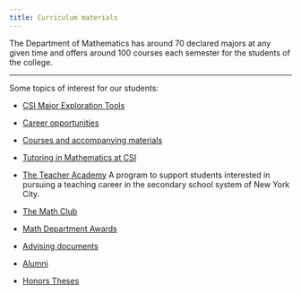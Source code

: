 ```yaml
---
title: Curriculum materials
---
```


The  Department of
Mathematics has
around 70 declared majors at any given time and offers around 100
courses each semester for the students of the college.

----

Some topics of interest for our students:

-   [CSI Major Exploration Tools](https://www.csi.cuny.edu/students/academic-advisement/students/major-exploration-tools)

-   [Career opportunities](./Career)

-   [Courses and accompanying materials](./Courses)

-   [Tutoring in Mathematics at CSI](./Tutoring)

-   [The Teacher Academy](http://www.csi.cuny.edu/teacheracademy) A
    program to support students interested in pursuing a teaching career
    in the secondary school system of New York City.

-   [The Math Club](https://math-csi-cuny.github.io/mathclub)

-   [Math Department Awards](./Awards/)

-   [Advising documents](./AdvisingDocuments/)

-   [Alumni](./Alumni)

-   [Honors Theses](./HonorsTheses/)
